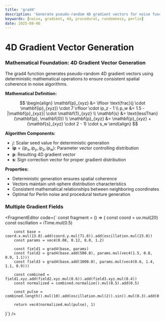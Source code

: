 ```yaml
---
title: 'grad4'
description: 'Generate pseudo-random 4D gradient vectors for noise functions with precise mathematical distribution'
keywords: [noise, gradient, 4d, procedural, randomness, perlin]
date: 2025-08-06
---
```



# 4D Gradient Vector Generation

### Mathematical Foundation: 4D Gradient Vector Generation

The grad4 function generates pseudo-random 4D gradient vectors using deterministic mathematical operations to ensure consistent spatial coherence in noise algorithms.

**Mathematical Definition:**

$$
\begin{align}
\mathbf{p}_{xyz} &= \lfloor \text{frac}(j \cdot \mathbf{ip}_{xyz}) \cdot 7 \rfloor \cdot ip_z - 1 \\
p_w &= 1.5 - |\mathbf{p}_{xyz}| \cdot \mathbf{1}_{xyz} \\
\mathbf{s} &= \text{lessThan}(\mathbf{p}, \mathbf{0}) \\
\mathbf{p}_{xyz} &= \mathbf{p}_{xyz} + (\mathbf{s}_{xyz} \cdot 2 - 1) \cdot s_w
\end{align}
$$

**Algorithm Components:**

- $j$: Scalar seed value for deterministic generation
- $\mathbf{ip} = (ip_x, ip_y, ip_z, ip_w)$: Parameter vector controlling distribution
- $\mathbf{p}$: Resulting 4D gradient vector
- $\mathbf{s}$: Sign correction vector for proper gradient distribution

**Properties:**

- Deterministic generation ensures spatial coherence
- Vectors maintain unit-sphere distribution characteristics
- Consistent mathematical relationships between neighboring coordinates
- Optimal for Perlin noise and procedural texture generation

### Multiple Gradient Fields

<FragmentEditor
        code={`
const fragment = () => {
        const coord = uv.mul(20)
        const oscillation = iTime.mul(0.5)

        const base = coord.x.mul(13.0).add(coord.y.mul(71.0)).add(oscillation.mul(23.0))
        const params = vec4(0.08, 0.12, 8.0, 1.2)

        const field1 = grad4(base, params)
        const field2 = grad4(base.add(500.0), params.mul(vec4(1.5, 0.8, 0.9, 1.1)))
        const field3 = grad4(base.add(1000.0), params.mul(vec4(0.6, 1.4, 1.1, 0.9)))

        const combined = field1.xyz.add(field2.xyz.mul(0.6)).add(field3.xyz.mul(0.4))
        const normalized = combined.normalize().mul(0.5).add(0.5)

        const pulse = combined.length().mul(10).add(oscillation.mul(2)).sin().mul(0.3).add(0.7)

        return vec4(normalized.mul(pulse), 1)

}`}
/>

